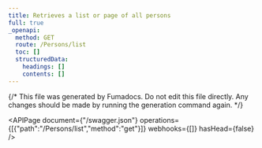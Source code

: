 ```yaml
---
title: Retrieves a list or page of all persons
full: true
_openapi:
  method: GET
  route: /Persons/list
  toc: []
  structuredData:
    headings: []
    contents: []
---
```


{/* This file was generated by Fumadocs.
Do not edit this file directly. Any changes should be made by running the generation command again. */}

<APIPage document={"/swagger.json"} operations={[{"path":"/Persons/list","method":"get"}]} webhooks={[]} hasHead={false} />
